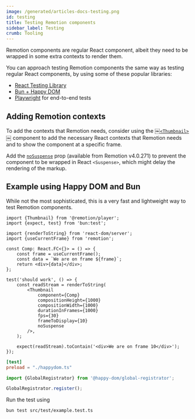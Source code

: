 ```yaml
---
image: /generated/articles-docs-testing.png
id: testing
title: Testing Remotion components
sidebar_label: Testing
crumb: Tooling
---
```


Remotion components are regular React component, albeit they need to be wrapped in some extra contexts to render them.

You can approach testing Remotion components the same way as testing regular React components, by using some of these popular libraries:

- [React Testing Library](https://testing-library.com/docs/react-testing-library/intro/)
- [Bun + Happy DOM](https://bun.sh/guides/test/happy-dom)
- [Playwright](https://playwright.dev/) for end-to-end tests

## Adding Remotion contexts

To add the contexts that Remotion needs, consider using the [￼`<Thumbnail>`￼](https://www.remotion.dev/docs/player/thumbnail) component to add the necessary React contexts that Remotion needs and to show the component at a specific frame.

Add the [`noSuspense`](/docs/player/thumbnail#nosuspense) prop (available from Remotion v4.0.271) to prevent the component to be wrapped in React `<Suspense>`, which might delay the rendering of the markup.

## Example using Happy DOM and Bun

While not the most sophisticated, this is a very fast and lightweight way to test Remotion components.

```tsx title="src/test/example.test.ts"
import {Thumbnail} from '@remotion/player';
import {expect, test} from 'bun:test';

import {renderToString} from 'react-dom/server';
import {useCurrentFrame} from 'remotion';

const Comp: React.FC<{}> = () => {
	const frame = useCurrentFrame();
	const data = `We are on frame ${frame}`;
	return <div>{data}</div>;
};

test('should work', () => {
	const readStream = renderToString(
		<Thumbnail
			component={Comp}
			compositionHeight={1000}
			compositionWidth={1000}
			durationInFrames={1000}
			fps={30}
			frameToDisplay={10}
			noSuspense
		/>,
	);

	expect(readStream).toContain('<div>We are on frame 10</div>');
});
```

```toml title="bunfig.tom"
[test]
preload = "./happydom.ts"
```

```ts title="happydom.ts"
import {GlobalRegistrator} from '@happy-dom/global-registrator';

GlobalRegistrator.register();
```

Run the test using

```sh
bun test src/test/example.test.ts
```
